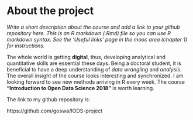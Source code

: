 
# About the project

*Write a short description about the course and add a link to your github repository here. This is an R markdown (.Rmd) file so you can use R markdown syntax. See the 'Useful links' page in the mooc area (chapter 1) for instructions.*

The whole world is getting **digital**, thus, developing analytical and quantitative skills are essential these days. Being a doctoral student, it is beneficial to have a deep understanding of *data wrangling* and *analysis*. The overall insight of the course looks interesting and synchronized. I am looking forward to see new methods arriving in R every week. The course **"Introduction to Open Data Science 2018"** is worth learning.

The link to my github repository is:

https://github.com/goswa/IODS-project